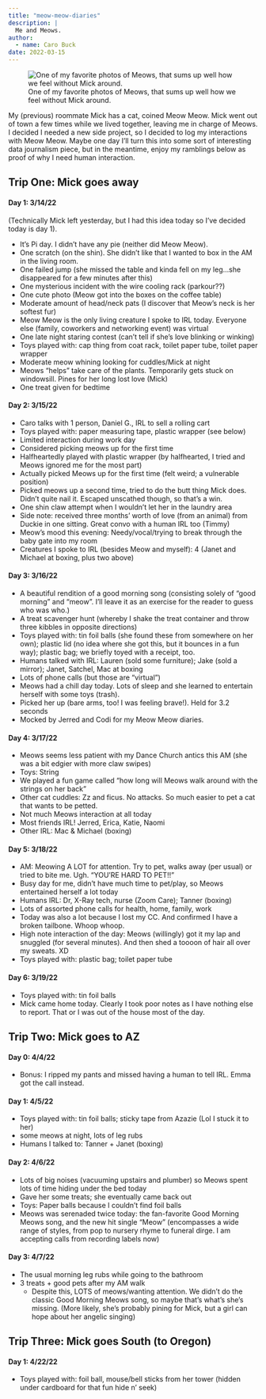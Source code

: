 ```yaml
---
title: "meow-meow-diaries"
description: |
  Me and Meows.
author:
  - name: Caro Buck
date: 2022-03-15
---
```


::: {.column-margin}

![One of my favorite photos of Meows, that sums up well how we feel without Mick around.](imgs/meows_blinds.jpg){fig-alt="A photo of a cat stuck in the window blinds, turning to look over her shoulder with a pothos plant in the foreground."}
:::

My (previous) roommate Mick has a cat, coined Meow Meow. Mick went out of town a few times while we lived together, leaving me in charge of Meows. I decided I needed a new side project, so I decided to log my interactions with Meow Meow. Maybe one day I'll turn this into some sort of interesting data journalism piece, but in the meantime, enjoy my ramblings below as proof of why I need human interaction.



## Trip One: Mick goes away
#### Day 1: 3/14/22

(Technically Mick left yesterday, but I had this idea today so I've decided today is day 1).

* It's Pi day. I didn't have any pie (neither did Meow Meow).
* One scratch (on the shin). She didn't like that I wanted to box in the AM in the living room.
* One failed jump (she missed the table and kinda fell on my leg...she disappeared for a few minutes after this)
* One mysterious incident with the wire cooling rack (parkour??)
* One cute photo (Meow got into the boxes on the coffee table)
* Moderate amount of head/neck pats (I discover that Meow's neck is her softest fur)
* Meow Meow is the only living creature I spoke to IRL today. Everyone else (family, coworkers and networking event) was virtual
* One late night staring contest (can't tell if she's love blinking or winking)
* Toys played with: cap thing from coat rack, toilet paper tube, toilet paper wrapper
* Moderate meow whining looking for cuddles/Mick at night
* Meows "helps" take care of the plants. Temporarily gets stuck on windowsill. Pines for her long lost love (Mick)
* One treat given for bedtime

#### Day 2: 3/15/22
* Caro talks with 1 person, Daniel G., IRL to sell a rolling cart
* Toys played with: paper measuring tape, plastic wrapper (see below)
* Limited interaction during work day
* Considered picking meows up for the first time
* Halfheartedly played with plastic wrapper (by halfhearted, I tried and Meows ignored me for the most part)
* Actually picked Meows up for the first time (felt weird; a vulnerable position)
* Picked meows up a second time, tried to do the butt thing Mick does. Didn't quite nail it. Escaped unscathed though, so that's a win.
* One shin claw attempt when I wouldn't let her in the laundry area
* Side note: received three months' worth of love (from an animal) from Duckie in one sitting. Great convo with a human IRL too (Timmy)
* Meow's mood this evening: Needy/vocal/trying to break through the baby gate into my room
* Creatures I spoke to IRL (besides Meow and myself): 4 (Janet and Michael at boxing, plus two above)

#### Day 3: 3/16/22
* A beautiful rendition of a good morning song (consisting solely of "good morning" and "meow". I'll leave it as an exercise for the reader to guess who was who.)
* A treat scavenger hunt (whereby I shake the treat container and throw three kibbles in opposite directions)
* Toys played with: tin foil balls (she found these from somewhere on her own); plastic lid (no idea where she got this, but it bounces in a fun way); plastic bag; we briefly toyed with a receipt, too.
* Humans talked with IRL: Lauren (sold some furniture); Jake (sold a mirror); Janet, Satchel, Mac at boxing
* Lots of phone calls (but those are "virtual")
* Meows had a chill day today. Lots of sleep and she learned to entertain herself with some toys (trash).
* Picked her up (bare arms, too! I was feeling brave!). Held for 3.2 seconds
* Mocked by Jerred and Codi for my Meow Meow diaries.

#### Day 4: 3/17/22
* Meows seems less patient with my Dance Church antics this AM (she was a bit edgier with more claw swipes)
* Toys: String
* We played a fun game called "how long will Meows walk around with the strings on her back"
* Other cat cuddles: Zz and ficus. No attacks. So much easier to pet a cat that wants to be petted.
* Not much Meows interaction at all today
* Most friends IRL! Jerred, Erica, Katie, Naomi
* Other IRL: Mac & Michael (boxing)

#### Day 5: 3/18/22
* AM: Meowing A LOT for attention. Try to pet, walks away (per usual) or tried to bite me. Ugh. "YOU'RE HARD TO PET!!"
* Busy day for me, didn't have much time to pet/play, so Meows entertained herself a lot today
* Humans IRL: Dr, X-Ray tech, nurse (Zoom Care); Tanner (boxing)
* Lots of assorted phone calls for health, home, family, work
* Today was also a lot because I lost my CC. And confirmed I have a broken tailbone. Whoop whoop.
* High note interaction of the day: Meows (willingly) got it my lap and snuggled (for several minutes). And then shed a toooon of hair all over my sweats. XD
* Toys played with: plastic bag; toilet paper tube

#### Day 6: 3/19/22
* Toys played with: tin foil balls
* Mick came home today. Clearly I took poor notes as I have nothing else to report. That or I was out of the house most of the day.

## Trip Two: Mick goes to AZ
#### Day 0: 4/4/22
* Bonus: I ripped my pants and missed having a human to tell IRL. Emma got the call instead.

#### Day 1: 4/5/22
* Toys played with: tin foil balls; sticky tape from Azazie (Lol I stuck it to her)
* some meows at night, lots of leg rubs
* Humans I talked to: Tanner + Janet (boxing)

#### Day 2: 4/6/22
* Lots of big noises (vacuuming upstairs and plumber) so Meows spent lots of time hiding under the bed today
* Gave her some treats; she eventually came back out
* Toys: Paper balls because I couldn't find foil balls
* Meows was serenaded twice today: the fan-favorite Good Morning Meows song, and the new hit single "Meow" (encompasses a wide range of styles, from pop to nursery rhyme to funeral dirge. I am accepting calls from recording labels now)

#### Day 3: 4/7/22
* The usual morning leg rubs while going to the bathroom
* 3 treats + good pets after my AM walk
    * Despite this, LOTS of meows/wanting attention. We didn't do the classic Good Morning Meows song, so maybe that's what's she's missing. (More likely, she's probably pining for Mick, but a girl can hope about her angelic singing)

## Trip Three: Mick goes South (to Oregon)
#### Day 1: 4/22/22
* Toys played with: foil ball, mouse/bell sticks from her tower (hidden under cardboard for that fun hide n' seek)